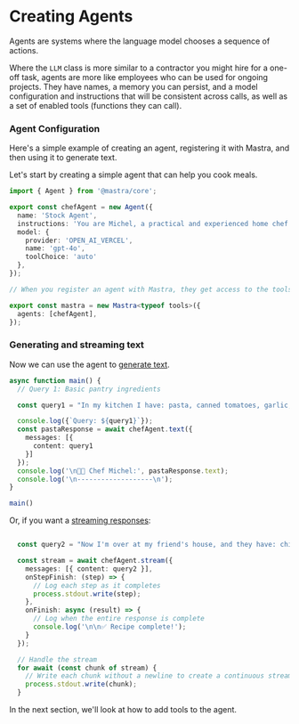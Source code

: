 # Creating Agents

Agents are systems where the language model chooses a sequence of actions.

Where the `LLM` class is more similar to a contractor you might hire for a one-off task, agents are more like employees who can be used for ongoing projects. They have names, a memory you can persist, and a model configuration and instructions that will be consistent across calls, as well as a set of enabled tools (functions they can call).

### Agent Configuration

Here's a simple example of creating an agent, registering it with Mastra, and then using it to generate text.

Let's start by creating a simple agent that can help you cook meals.

```typescript
import { Agent } from '@mastra/core';

export const chefAgent = new Agent({
  name: 'Stock Agent',
  instructions: 'You are Michel, a practical and experienced home chef who helps people cook great meals with whatever ingredients they have available. Your first priority is understanding what ingredients and equipment the user has access to, then suggesting achievable recipes. You explain cooking steps clearly and offer substitutions when needed, maintaining a friendly and encouraging tone throughout.',
  model: {
    provider: 'OPEN_AI_VERCEL',
    name: 'gpt-4o',
    toolChoice: 'auto'
  },
});

// When you register an agent with Mastra, they get access to the tools, integrations, and logger.

export const mastra = new Mastra<typeof tools>({
  agents: [chefAgent],
});
```

### Generating and streaming text

Now we can use the agent to [generate text](https://mastra.ai/docs/guide/reference/agents/text).

```typescript
async function main() {
  // Query 1: Basic pantry ingredients

  const query1 = "In my kitchen I have: pasta, canned tomatoes, garlic, olive oil, and some dried herbs (basil and oregano). What can I make?";

  console.log({`Query: ${query1}`});
  const pastaResponse = await chefAgent.text({
    messages: [{
      content: query1
    }]
  });
  console.log('\n👨‍🍳 Chef Michel:', pastaResponse.text);
  console.log('\n-------------------\n');
}

main()
```

Or, if you want a [streaming responses](https://mastra.ai/docs/guide/reference/agents/stream):

```typescript

  const query2 = "Now I'm over at my friend's house, and they have: chicken thighs, coconut milk, sweet potatoes, and some curry powder.";

  const stream = await chefAgent.stream({
    messages: [{ content: query2 }],
    onStepFinish: (step) => {
      // Log each step as it completes
      process.stdout.write(step);
    },
    onFinish: async (result) => {
      // Log when the entire response is complete
      console.log('\n\n✅ Recipe complete!');
    }
  });

  // Handle the stream
  for await (const chunk of stream) {
    // Write each chunk without a newline to create a continuous stream
    process.stdout.write(chunk);
  }
```

In the next section, we'll look at how to add tools to the agent.

